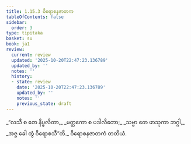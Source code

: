 ```yaml
---
title: 1.15.3 ဝိရောစနဇာတက
tableOfContents: false
sidebar:
  order: 3
type: tipitaka
basket: su
book: ja1
review:
  current: review
  updated: '2025-10-20T22:47:23.136789'
  updated_by: ''
  notes: ''
  history:
  - state: review
    date: '2025-10-20T22:47:23.136789'
    updated_by: ''
    notes: ''
    previous_state: draft
---
```



<DynamicBreadcrumb />


<ReviewStatus review={frontmatter.review} showDetails={true} />

<HypothesisAnnotation frontmatter={frontmatter} />

<Division number="143" book="ja1" e="ch" v="22" p="33">

<Paragraph number="317" type="verses" book="ja1">
_“လသီ စ တေ နိပ္ဖလိတာ,_  
_မတ္ထကော စ ပဒါလိတော;_  
_သဗ္ဗာ တေ ဖာသုကာ ဘဂ္ဂါ,_  
_အဇ္ဇ ခေါ တွံ ဝိရောစသီ”တိ._  


</Paragraph>
</Division>

<Paragraph number="318" type="center" book="ja1">
ဝိရောစနဇာတကံ တတိယံ.
</Paragraph>